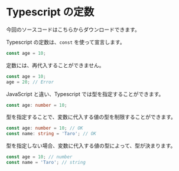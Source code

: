 
# Typescript の定数

今回のソースコードは<GetCodeLink>こちら</GetCodeLink>からダウンロードできます。

Typescript の定数は、`const` を使って宣言します。

```typescript
const age = 10;
```

定数には、再代入することができません。

```typescript
const age = 10;
age = 20; // Error
```

JavaScript と違い、Typescript では型を指定することができます。

```typescript
const age: number = 10;
```

型を指定することで、変数に代入する値の型を制限することができます。

```typescript
const age: number = 10; // OK
const name: string = 'Taro'; // OK
```

型を指定しない場合、変数に代入する値の型によって、型が決まります。

```typescript
const age = 10; // number
const name = 'Taro'; // string
```
